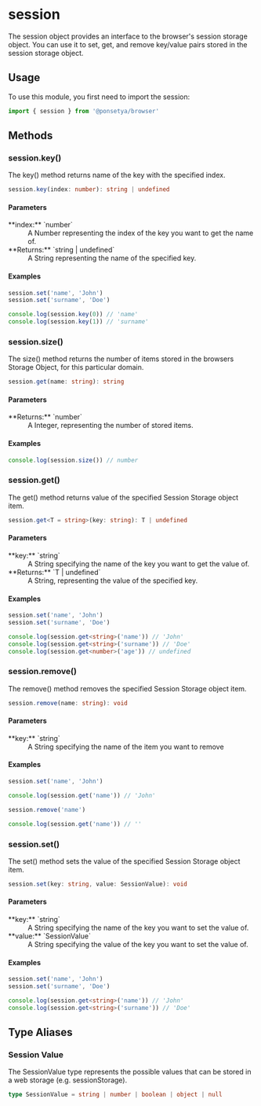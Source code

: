 # session

The session object provides an interface to the browser's session storage object.
You can use it to set, get, and remove key/value pairs stored in the session storage object.

## Usage

To use this module, you first need to import the session:

```ts copy
import { session } from '@ponsetya/browser'
```

## Methods

### session.key()

The key() method returns name of the key with the specified index.

```ts
session.key(index: number): string | undefined
```

#### Parameters

<dl>
  <dt>**index:** `number`</dt>
  <dd>
    A Number representing the index of the key you want to get the name of.
  </dd>
  <dt>**Returns:** `string | undefined`</dt>
  <dd>A String representing the name of the specified key.</dd>
</dl>

#### Examples

```ts copy
session.set('name', 'John')
session.set('surname', 'Doe')

console.log(session.key(0)) // 'name'
console.log(session.key(1)) // 'surname'
```

### session.size()

The size() method returns the number of items stored in the browsers Storage Object, for this particular domain.

```ts
session.get(name: string): string
```

#### Parameters

<dl>
  <dt>**Returns:** `number`</dt>
  <dd>A Integer, representing the number of stored items.</dd>
</dl>

#### Examples

```ts copy
console.log(session.size()) // number
```

### session.get()

The get() method returns value of the specified Session Storage object item.

```ts
session.get<T = string>(key: string): T | undefined
```

#### Parameters

<dl>
  <dt>**key:** `string`</dt>
  <dd>A String specifying the name of the key you want to get the value of.</dd>
  <dt>**Returns:** `T | undefined`</dt>
  <dd>A String, representing the value of the specified key.</dd>
</dl>

#### Examples

```ts copy
session.set('name', 'John')
session.set('surname', 'Doe')

console.log(session.get<string>('name')) // 'John'
console.log(session.get<string>('surname')) // 'Doe'
console.log(session.get<number>('age')) // undefined
```

### session.remove()

The remove() method removes the specified Session Storage object item.

```ts
session.remove(name: string): void
```

#### Parameters

<dl>
  <dt>**key:** `string`</dt>
  <dd>A String specifying the name of the item you want to remove</dd>
</dl>

#### Examples

```ts copy
session.set('name', 'John')

console.log(session.get('name')) // 'John'

session.remove('name')

console.log(session.get('name')) // ''
```

### session.set()

The set() method sets the value of the specified Session Storage object item.

```ts
session.set(key: string, value: SessionValue): void
```

#### Parameters

<dl>
  <dt>**key:** `string`</dt>
  <dd>A String specifying the name of the key you want to set the value of.</dd>
  <dt>**value:** `SessionValue`</dt>
  <dd>
    A String specifying the value of the key you want to set the value of.
  </dd>
</dl>

#### Examples

```ts copy
session.set('name', 'John')
session.set('surname', 'Doe')

console.log(session.get<string>('name')) // 'John'
console.log(session.get<string>('surname')) // 'Doe'
```

## Type Aliases

### Session Value

The SessionValue type represents the possible values that can be stored in a web storage (e.g. sessionStorage).

```ts
type SessionValue = string | number | boolean | object | null
```
